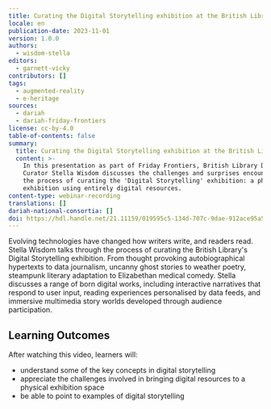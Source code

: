 ```yaml
---
title: Curating the Digital Storytelling exhibition at the British Library
locale: en
publication-date: 2023-11-01
version: 1.0.0
authors:
  - wisdom-stella
editors:
  - garnett-vicky
contributors: []
tags:
  - augmented-reality
  - e-heritage
sources:
  - dariah
  - dariah-friday-frontiers
license: cc-by-4.0
table-of-contents: false
summary:
  title: Curating the Digital Storytelling exhibition at the British Library
  content: >-
    In this presentation as part of Friday Frontiers, British Library Digital
    Curator Stella Wisdom discusses the challenges and surprises encountered in
    the process of curating the 'Digital Storytelling' exhibition: a physical
    exhibition using entirely digital resources.
content-type: webinar-recording
translations: []
dariah-national-consortia: []
doi: https://hdl.handle.net/21.11159/019595c5-134d-707c-9dae-912ace95a536
---
```

Evolving technologies have changed how writers write, and readers read. Stella Wisdom talks through the process of curating the British Library's Digital Storytelling exhibition. From thought provoking autobiographical hypertexts to data journalism, uncanny ghost stories to weather poetry, steampunk literary adaptation to Elizabethan medical comedy. Stella discusses a range of born digital works, including interactive narratives that respond to user input, reading experiences personalised by data feeds, and immersive multimedia story worlds developed through audience participation.

## Learning Outcomes

After watching this video, learners will:

* understand some of the key concepts in digital storytelling
* appreciate the challenges involved in bringing digital resources to a physical exhibition space
* be able to point to examples of digital storytelling

<VideoCard provider="youtube" id="Jox-eWVMF2I" title="Curating the Digital Storytelling exhibition at the British Library" subtitle="Click here to view" src="/assets/content/assets/en/resources/hosted/curating-the-digital-storytelling-exhibition-at-the-british-library/stella-wisdom-thumbnail.png" />
